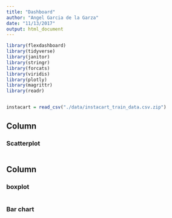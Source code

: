 ```yaml
---
title: "Dashboard"
author: "Angel Garcia de la Garza"
date: "11/13/2017"
output: html_document
---
```



```r

library(flexdashboard)
library(tidyverse)
library(janitor)
library(stringr)
library(forcats)
library(viridis)
library(plotly)
library(magrittr)
library(readr)


instacart = read_csv("./data/instacart_train_data.csv.zip")


```



Column {data-width=650}
-----------------------------------------------------------------------

### Scatterplot

```r

```

Column {data-width=350}
-----------------------------------------------------------------------

### boxplot

```r

```

### Bar chart

```r

```
